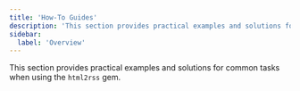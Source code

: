```yaml
---
title: 'How-To Guides'
description: 'This section provides practical examples and solutions for common tasks when using the html2rss gem.'
sidebar:
  label: 'Overview'
---
```


This section provides practical examples and solutions for common tasks when using the `html2rss` gem.
